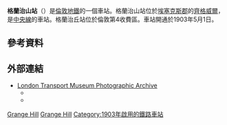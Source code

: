 {{unreferenced|time=2016-02-28T07:20:57+00:00}}
{{TfL Translations}}
{{Infobox London station
| symbol       = underground
| name          = 格蘭治山<br />Grange Hill    
| alt_name      = 
| manager       = [[倫敦地鐵|倫敦地鐵]]   
| manager1      =
| manager2      = 
| owner         =
| owner2        =
| locale        = [[齊格威爾|齊格威爾]]
| borough       = {{link-en|埃平森林區|Epping Forest District}}
| platforms     = 2
| fare_zone     = 4
| fare_zone_1   = 
| railcode      =
| railcode2     =
| tubecode      =
| image_name    = Grange Hill stn entr.JPG 
| image_alt     =
| caption       = 
| latitude      = 51.61333
| longitude     = 0.09222
| map_type      = Essex
<!--
| tubeexits03   =
| tubeexits04   =
| tubeexits05   = 0.227 
| tubeexits06   = 0.287
| tubeexits07   = {{increase}} 0.395
| tubeexits08   = {{increase}} 0.460
| tubeexits09   = {{decrease}} 0.441-->
}}
'''格蘭治山站'''（{{lang-en|Grange Hill tube station}}）是[[倫敦地鐵|倫敦地鐵]]的一個車站。格蘭治山站位於[[埃塞克斯郡|埃塞克斯郡]]{{link-en|埃平森林區|Epping Forest District}}的[[齊格威爾|齊格威爾]]，是[[中央線_(倫敦地鐵)|中央線]]的車站。格蘭治丘站位於倫敦第4收費區。車站開通於1903年5月1日。
==參考資料==
{{reflist}}
==外部連結==
{{commons category|Grange Hill tube station}}
* [http://www.ltmcollection.org/photos/index.html London Transport Museum Photographic Archive] {{Wayback|url=http://www.ltmcollection.org/photos/index.html |date=20160303203920 }}
** {{ltmcollection|18/9855918.jpg|Grange Hill station, 1955}}
** {{ltmcollection|15/9864315.jpg|Booking hall, 1955}}

{{倫敦地鐵中央線}}

[[Category:中央線車站_(倫敦地鐵)|Grange Hill]]
[[Category:埃塞克斯郡鐵路車站|Grange Hill]]
[[Category:1903年啟用的鐵路車站|Category:1903年啟用的鐵路車站]]